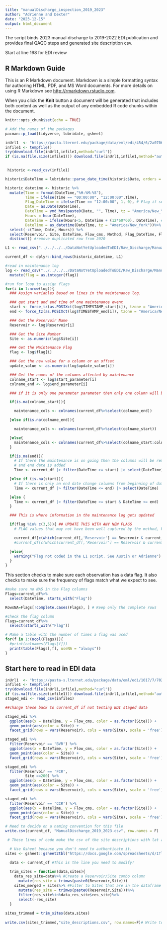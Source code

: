 ```yaml
---
title: "manualDischarge_inspection_2019_2023"
author: "Adrienne and Dexter"
date: "2023-12-15"
output: html_document
---
```


The script binds 2023 manual discharge to 2019-2022 EDI publication and provides final QAQC steps and generated site description csv.

Start at line 168 for EDI review

## R Markdown Guide

This is an R Markdown document. Markdown is a simple formatting syntax for authoring HTML, PDF, and MS Word documents. For more details on using R Markdown see <http://rmarkdown.rstudio.com>.

When you click the **Knit** button a document will be generated that includes both content as well as the output of any embedded R code chunks within the document.

```r

knitr::opts_chunk$set(echo = TRUE)

# Add the names of the packages 
pacman::p_load(tidyverse, lubridate, gsheet)
```



```r

inUrl1  <- "https://pasta.lternet.edu/package/data/eml/edi/454/6/2a070652fb86cbf171141bb582eb72fd"
infile1 <- tempfile()
try(download.file(inUrl1,infile1,method="curl"))
if (is.na(file.size(infile1))) download.file(inUrl1,infile1,method="auto")

                   
 historic <-read_csv(infile1)

```

```r

historic$DateTime = lubridate::parse_date_time(historic$Date, orders = c('ymd HMS','ymd HM','ymd','mdy'))

historic_datetime <- historic %>% 
  mutate(Time = format(DateTime,"%H:%M:%S"),
         Time = ifelse(Time == "00:00:00", "12:00:00",Time),
         Flag_DateTime = ifelse(Time == "12:00:00", 1, 0), # Flag if set time to noon
         Date = as.Date(DateTime),
         DateTime = ymd_hms(paste0(Date, "", Time), tz = "America/New_York"),
         Hours = hour(DateTime),
         DateTime = ifelse(Hours<5, DateTime + (12*60*60), DateTime), # convert time to 24 hour time
         DateTime = as_datetime(DateTime, tz = "America/New_York"))%>% # time is in seconds put it in ymd_hms
  select(-c(Time, Date, Hours)) %>% 
  select(Reservoir, Site, DateTime, Flow_cms, Method, Flag_DateTime, Flag_Flow_cms) %>% 
  distinct() #remove duplicated row from 2020


```



```r

L1 <- read_csv("../../../../DataNotYetUploadedToEDI/Raw_Discharge/ManualDischarge_L1.csv")

```

```r

current_df <- dplyr::bind_rows(historic_datetime, L1)

```



```r
#read in maintenance log
log <- read_csv("../../../../DataNotYetUploadedToEDI/Raw_Discharge/ManualDischarge_Maintenance_Log.csv") %>% 
  mutate(flag = as.integer(flag))

#run for loop to assign flags
for(i in 1:nrow(log)){
  ### Assign variables based on lines in the maintenance log.

  ### get start and end time of one maintenance event
  start <- force_tz(as.POSIXct(log$TIMESTAMP_start[i]), tzone = "America/New_York")
  end <- force_tz(as.POSIXct(log$TIMESTAMP_end[i]), tzone = "America/New_York")

  ### Get the Reservoir Name
  Reservoir <- log$Reservoir[i]

  ### Get the Site Number
  Site <- as.numeric(log$Site[i])

  ### Get the Maintenance Flag
  flag <- log$flag[i]

  ### Get the new value for a column or an offset
  update_value <- as.numeric(log$update_value[i])

  ### Get the names of the columns affected by maintenance
  colname_start <- log$start_parameter[i]
  colname_end <- log$end_parameter[i]

  ### if it is only one parameter parameter then only one column will be selected

  if(is.na(colname_start)){

    maintenance_cols <- colnames(current_df%>%select(colname_end))

  }else if(is.na(colname_end)){

    maintenance_cols <- colnames(current_df%>%select(colname_start))

  }else{
    maintenance_cols <- colnames(current_df%>%select(colname_start:colname_end))
  }

  if(is.na(end)){
    # If there the maintenance is on going then the columns will be removed until
    # and end date is added
    Time <- current_df |> filter(DateTime >= start) |> select(DateTime)

  }else if (is.na(start)){
    # If there is only an end date change columns from beginning of data frame until end date
    Time <- current_df |> filter(DateTime <= end) |> select(DateTime)

  }else {
    Time <- current_df |> filter(DateTime >= start & DateTime <= end) |> select(DateTime)
  }

  ### This is where information in the maintenance log gets updated

  if(flag %in% c(3,5)){ ## UPDATE THIS WITH ANY NEW FLAGS
    # FLAG values that may not have been well captured by the method, keeping value but just adding flag based on method used

    current_df[c(which(current_df[,'Reservoir'] == Reservoir & current_df[,'Site'] == Site & current_df$DateTime %in% Time$DateTime)),paste0("Flag_",maintenance_cols)] <- as.numeric(flag)
    #current_df[c(which(current_df[,'Reservoir'] == Reservoir & current_df[,'Site'] == Site & current_df$DateTime %in% Time$DateTime)),maintenance_cols] <- as.numeric(update_value) #this was to change value to a new value; keeping for if making a new flag latter on

  }else{
    warning("Flag not coded in the L1 script. See Austin or Adrienne")
  }
}


```


This section checks to make sure each observation has a data flag. It also checks to make sure the frequency of flags match what we expect to see. 

```r

#make sure no NAS in the Flag columns
Flags=current_df%>%
  select(DateTime, starts_with("Flag"))

RowsNA=Flags[!complete.cases(Flags), ] # Keep only the complete rows

#check the flag column
Flags=current_df%>%
  select(starts_with("Flag"))

# Make a table with the number of times a flag was used
for(f in 1:(ncol(Flags))){
  #print(colnames(Flags[f]))
  print(table(Flags[,f], useNA = "always"))
}

```

## Start here to read in EDI data 

```r
inUrl1  <- "https://pasta-s.lternet.edu/package/data/eml/edi/1017/7/702d3b355854211a8dbb587094cfccb7" 
infile1 <- tempfile()
try(download.file(inUrl1,infile1,method="curl"))
if (is.na(file.size(infile1))) download.file(inUrl1,infile1,method="auto")
staged_edi <- read_csv(infile1)
```




```r
##change these back to current_df if not testing EDI staged data

staged_edi %>% 
  ggplot(aes(x = DateTime, y = Flow_cms, color = as.factor(Site))) + 
  geom_point(aes(color = Site)) +
  facet_grid(rows = vars(Reservoir), cols = vars(Site), scale = 'free')

staged_edi %>% 
  filter(Reservoir == 'BVR') %>% 
  ggplot(aes(x = DateTime, y = Flow_cms, color = as.factor(Site))) + 
  geom_point(aes(color = Site)) +
  facet_grid(rows = vars(Reservoir), cols = vars(Site), scale = 'free')

staged_edi %>% 
  filter(Reservoir == 'FCR',
         Site ==200) %>% 
  ggplot(aes(x = DateTime, y = Flow_cms, color = as.factor(Site))) + 
  geom_point(aes(color = Site)) +
  facet_grid(rows = vars(Reservoir), cols = vars(Site), scale = 'free')

staged_edi %>% 
  filter(Reservoir == 'CCR') %>% 
  ggplot(aes(x = DateTime, y = Flow_cms, color = as.factor(Site))) + 
  geom_point(aes(color = Site)) +
  facet_grid(rows = vars(Reservoir), cols = vars(Site), scale = 'free')


```

```r

# Need to decide on a naming convention for this file
write.csv(current_df, "ManualDischarge_2019_2023.csv", row.names = F)

```

```r
 # These lines of code make the csv of the site descriptions with lat and long

  # Use Gsheet because you don't need to authenticate it. 
sites <- gsheet::gsheet2tbl("https://docs.google.com/spreadsheets/d/1TlQRdjmi_lzwFfQ6Ovv1CAozmCEkHumDmbg_L4A2e-8/edit#gid=1244423834")

  data <- current_df #This is the line you need to modify!
  
  trim_sites = function(data,sites){
    data_res_site=data%>% #Create a Reservoir/Site combo column
      mutate(res_site = trimws(paste0(Reservoir,Site)))
    sites_merged = sites%>% #Filter to Sites that are in the dataframe
      mutate(res_site = trimws(paste0(Reservoir,Site)))%>%
      filter(res_site%in%data_res_site$res_site)%>%
      select(-res_site)
  }
  
sites_trimmed = trim_sites(data,sites) 
  
write.csv(sites_trimmed,"site_descriptions.csv", row.names=F)# Write to file

```

